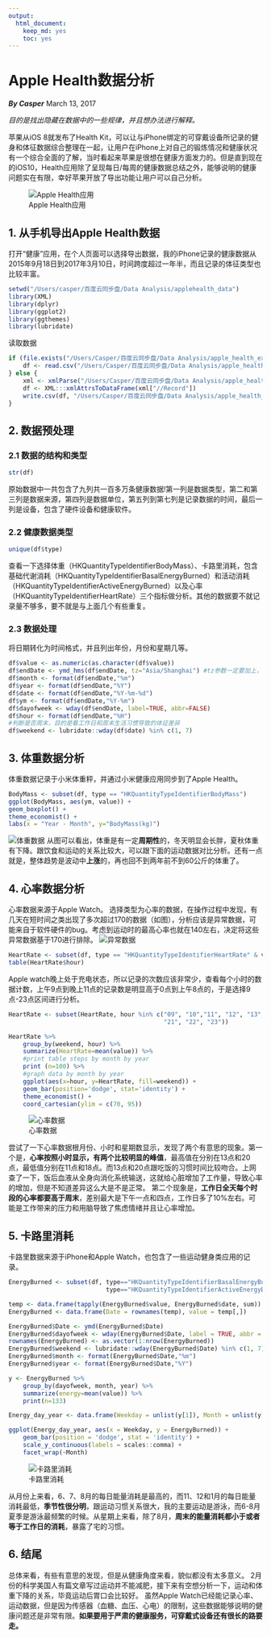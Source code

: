 ```yaml
---
output: 
  html_document: 
    keep_md: yes
    toc: yes
---
```

Apple Health数据分析
========================================================
***By Casper***
March 13, 2017

*目的是找出隐藏在数据中的一些规律，并且想办法进行解释。*

苹果从iOS 8就发布了Health Kit，可以让与iPhone绑定的可穿戴设备所记录的健身和体征数据综合整理在一起，让用户在iPhone上对自己的锻炼情况和健康状况有一个综合全面的了解，当时看起来苹果是很想在健康方面发力的。但是直到现在的iOS10，Health应用除了呈现每日/每周的健康数据总结之外，能够说明的健康问题实在有限，幸好苹果开放了导出功能让用户可以自己分析。

![Apple Health应用](apple health.PNG)

## 1. 从手机导出Apple Health数据
打开“健康”应用，在个人页面可以选择导出数据，我的iPhone记录的健康数据从2015年9月18日到2017年3月10日，时间跨度超过一年半，而且记录的体征类型也比较丰富。

```r
setwd("/Users/casper/百度云同步盘/Data Analysis/applehealth_data")
library(XML)
library(dplyr)
library(ggplot2)
library(ggthemes)
library(lubridate)
```

读取数据
```r
if (file.exists("/Users/Casper/百度云同步盘/Data Analysis/apple_health_export/data.csv")){
    df <- read.csv("/Users/Casper/百度云同步盘/Data Analysis/apple_health_export/data.csv")
} else {
    xml <- xmlParse("/Users/Casper/百度云同步盘/Data Analysis/apple_health_export/导出.xml")
    df <- XML:::xmlAttrsToDataFrame(xml["//Record"])
    write.csv(df, "/Users/Casper/百度云同步盘/Data Analysis/apple_health_export/data.csv")
}
```

## 2. 数据预处理
### 2.1 数据的结构和类型
```r
str(df)
```
原始数据中一共包含了九列共一百多万条健康数据!第一列是数据类型，第二和第三列是数据来源，第四列是数据单位，第五列到第七列是记录数据的时间，最后一列是设备，包含了硬件设备和健康软件。

### 2.2 健康数据类型
```r
unique(df$type)
```
查看一下选择体重（HKQuantityTypeIdentifierBodyMass）、卡路里消耗，包含基础代谢消耗（HKQuantityTypeIdentifierBasalEnergyBurned）和活动消耗（HKQuantityTypeIdentifierActiveEnergyBurned）以及心率（HKQuantityTypeIdentifierHeartRate）三个指标做分析。其他的数据要不就记录量不够多，要不就是与上面几个有些重复。

### 2.3 数据处理
将日期转化为时间格式，并且列出年份，月份和星期几等。
```r
df$value <- as.numeric(as.character(df$value))
df$endDate <- ymd_hms(df$endDate, tz="Asia/Shanghai") #tz参数一定要加上，不加上会以UTC时间计算
df$month <- format(df$endDate,"%m")
df$year <- format(df$endDate,"%Y")
df$date <- format(df$endDate,"%Y-%m-%d")
df$ym <- format(df$endDate,"%Y-%m")
df$dayofweek <- wday(df$endDate, label=TRUE, abbr=FALSE)
df$hour <- format(df$endDate,"%H")
#判断是否周末，目的是看工作日和周末生活习惯导致的体征差异
df$weekend <- lubridate::wday(df$date) %in% c(1, 7)
```

## 3. 体重数据分析
体重数据记录于小米体重秤，并通过小米健康应用同步到了Apple Health。
```r
BodyMass <- subset(df, type == "HKQuantityTypeIdentifierBodyMass")
ggplot(BodyMass, aes(ym, value)) + 
geom_boxplot() +
theme_economist() + 
labs(x = "Year - Month", y="BodyMass(kg)")
```
![体重数据](BodyMass.JPG)
从图可以看出，体重是有一定**周期性**的，冬天明显会长胖，夏秋体重有下降。跟饮食和运动的关系比较大，可以跟下面的运动数据对比分析。还有一点就是，整体趋势是波动中**上涨**的，再也回不到两年前不到60公斤的体重了。

## 4. 心率数据分析
心率数据来源于Apple Watch。
选择类型为心率的数据，在操作过程中发现，有几天在短时间之类出现了多次超过170的数据（如图），分析应该是异常数据，可能来自于软件硬件的bug。考虑到运动时的最高心率也就在140左右，决定将这些异常数据基于170进行排除。
![异常数据](heartrate.jpg)
```r
HeartRate <- subset(df, type == "HKQuantityTypeIdentifierHeartRate" & value < 170)
table(HeartRate$hour)
```
Apple watch晚上处于充电状态，所以记录的次数应该非常少，查看每个小时的数据计数，上午9点到晚上11点的记录数是明显高于0点到上午8点的，于是选择9点-23点区间进行分析。
```r
HeartRate <- subset(HeartRate, hour %in% c("09", "10","11", "12", "13", "14", "15", "16", "17", "18", "19", "20",
                                           "21", "22", "23"))

HeartRate %>%
    group_by(weekend, hour) %>%
    summarize(HeartRate=mean(value)) %>%
    #print table steps by month by year
    print (n=100) %>%
    #graph data by month by year
    ggplot(aes(x=hour, y=HeartRate, fill=weekend)) + 
    geom_bar(position='dodge', stat='identity') +
    theme_economist() + 
    coord_cartesian(ylim = c(70, 95))
```
![心率数据](heart_rate.JPG)

尝试了一下心率数据根月份、小时和星期数显示，发现了两个有意思的现象。第一个是，**心率按照小时显示，有两个比较明显的峰值**，最高值在分别在13点和20点，最低值分别在11点和18点。而13点和20点跟吃饭的习惯时间比较吻合。上网查了一下，饭后血液从全身向消化系统输送，这就给心脏增加了工作量，导致心率的增加，但是不知道差异这么大是不是正常。
第二个现象是，**工作日全天每个时段的心率都要高于周末**，差别最大是下午一点和四点，工作日多了10%左右。可能是工作带来的压力和用脑导致了焦虑情绪并且让心率增加。

## 5. 卡路里消耗
卡路里数据来源于iPhone和Apple Watch，也包含了一些运动健身类应用的记录。
```r
EnergyBurned <- subset(df, type=="HKQuantityTypeIdentifierBasalEnergyBurned"|
                           type=="HKQuantityTypeIdentifierActiveEnergyBurned")

temp <- data.frame(tapply(EnergyBurned$value, EnergyBurned$date, sum))
EnergyBurned <- data.frame(Date = rownames(temp), value = temp[,])

EnergyBurned$Date <- ymd(EnergyBurned$Date)
EnergyBurned$dayofweek <- wday(EnergyBurned$Date, label = TRUE, abbr = TRUE)
rownames(EnergyBurned) <- as.vector(1:nrow(EnergyBurned))
EnergyBurned$weekend <- lubridate::wday(EnergyBurned$Date) %in% c(1, 7)
EnergyBurned$month <- format(EnergyBurned$Date,"%m")
EnergyBurned$year <- format(EnergyBurned$Date,"%Y")

y <- EnergyBurned %>%
    group_by(dayofweek, month, year) %>%
    summarize(energy=mean(value)) %>%
    print(n=133)

Energy_day_year <- data.frame(Weekday = unlist(y[1]), Month = unlist(y[2]), EnergyBurned = unlist(y[4]))

ggplot(Energy_day_year, aes(x = Weekday, y = EnergyBurned)) + 
    geom_bar(position = 'dodge', stat = 'identity') +
    scale_y_continuous(labels = scales::comma) +
    facet_wrap(~Month)
```
![卡路里消耗](energy.JPG)

从月份上来看，6、7、8月的每日能量消耗是最高的，而11、12和1月的每日能量消耗最低，**季节性很分明**，跟运动习惯关系很大，我的主要运动是游泳，而6-8月夏季是游泳最频繁的时候。从星期上来看，除了8月，**周末的能量消耗都小于或者等于工作日的消耗**，暴露了宅的习惯。

## 6. 结尾
总体来看，有些有意思的发现，但是从健康角度来看，貌似都没有太多意义。
2月份的科学美国人有篇文章写过运动并不能减肥，接下来有空想分析一下，运动和体重下降的关系，毕竟运动后胃口会比较好。
虽然Apple Watch已经能记录心率、运动数据，但是因为传感器（血糖、血压、心电）的限制，这些数据能够说明的健康问题还是非常有限。**如果要用于严肃的健康服务，可穿戴式设备还有很长的路要走。**
